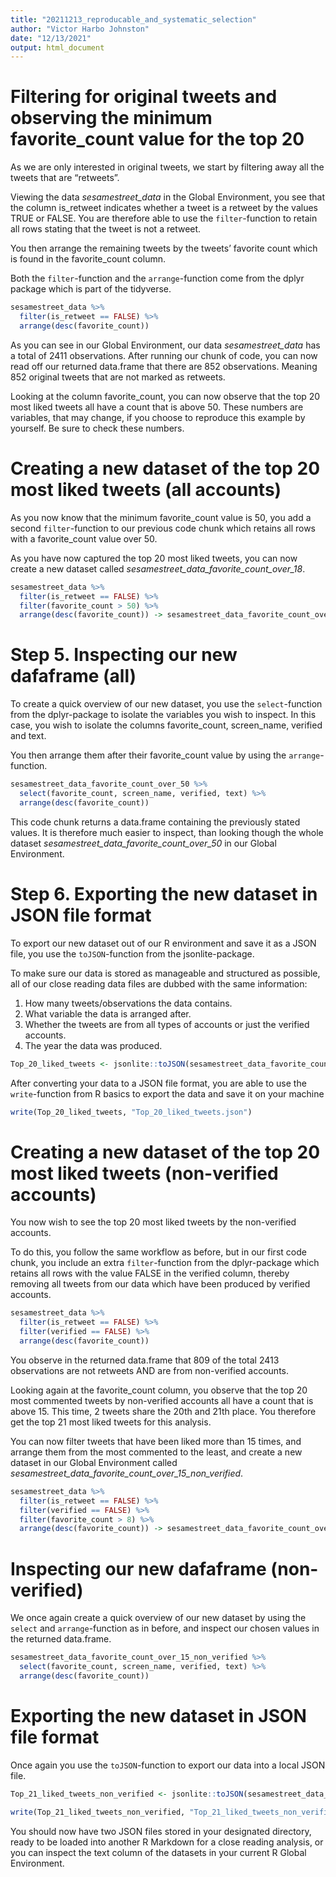 ```yaml
---
title: "20211213_reproducable_and_systematic_selection"
author: "Victor Harbo Johnston"
date: "12/13/2021"
output: html_document
---
```

# Filtering for original tweets and observing the minimum favorite_count value for the top 20

As we are only interested in original tweets, we start by filtering away all the tweets that are "retweets". 

Viewing the data *sesamestreet_data* in the Global Environment, you see that the column is_retweet indicates whether a tweet is a retweet by the values TRUE or FALSE. You are therefore able to use the `filter`-function to retain all rows stating that the tweet is not a retweet.

You then arrange the remaining tweets by the tweets' favorite count which is found in the favorite_count column. 

Both the `filter`-function and the `arrange`-function come from the dplyr package which is part of the tidyverse. 

```r
sesamestreet_data %>% 
  filter(is_retweet == FALSE) %>% 
  arrange(desc(favorite_count))
```

As you can see in our Global Environment, our data *sesamestreet_data* has a total of 2411 observations.
After running our chunk of code, you can now read off our returned data.frame that there are 852 observations. Meaning 852 original tweets that are not marked as retweets.

Looking at the column favorite_count, you can now observe that the top 20 most liked tweets all have a count that is above 50. These numbers are variables, that may change, if you choose to reproduce this example by yourself. Be sure to check these numbers.

# Creating a new dataset of the top 20 most liked tweets (all accounts)

As you now know that the minimum favorite_count value is 50, you add a second `filter`-function to our previous code chunk which retains all rows with a favorite_count value over 50. 

As you have now captured  the top 20 most liked tweets, you can now create a new dataset called *sesamestreet_data_favorite_count_over_18*. 

```r
sesamestreet_data %>% 
  filter(is_retweet == FALSE) %>%
  filter(favorite_count > 50) %>% 
  arrange(desc(favorite_count)) -> sesamestreet_data_favorite_count_over_50
```


# Step 5. Inspecting our new dafaframe (all)

To create a quick overview of our new dataset, you use the `select`-function from the dplyr-package to isolate the variables you wish to inspect. In this case, you wish to isolate the columns favorite_count, screen_name, verified and text.

You then arrange them after their favorite_count value by using the `arrange`-function. 

```r
sesamestreet_data_favorite_count_over_50 %>% 
  select(favorite_count, screen_name, verified, text) %>% 
  arrange(desc(favorite_count))
```

This code chunk returns a data.frame containing the previously stated values. It is therefore much easier to inspect, than looking though the whole dataset *sesamestreet_data_favorite_count_over_50* in our Global Environment.


# Step 6. Exporting the new dataset in JSON file format

To export our new dataset out of our R environment and save it as a JSON file, you use the `toJSON`-function from the jsonlite-package. 

To make sure our data is stored as manageable and structured as possible, all of our close reading data files are dubbed with the same information:

1. How many tweets/observations the data contains.
2. What variable the data is arranged after.
3. Whether the tweets are from all types of accounts or just the verified accounts.
4. The year the data was produced.


```r
Top_20_liked_tweets <- jsonlite::toJSON(sesamestreet_data_favorite_count_over_50)
```

After converting your data to a JSON file format, you are able to use the `write`-function from R basics to export the data and save it on your machine

```r
write(Top_20_liked_tweets, "Top_20_liked_tweets.json")
```


# Creating a new dataset of the top 20 most liked tweets (non-verified accounts)

You now wish to see  the top 20 most liked tweets by the non-verified accounts.

To do this, you follow the same workflow as before, but in our first code chunk, you include an extra `filter`-function from the dplyr-package which retains all rows with the value FALSE in the verified column, thereby removing all tweets from our data which have been produced by verified accounts. 

```r
sesamestreet_data %>% 
  filter(is_retweet == FALSE) %>%
  filter(verified == FALSE) %>% 
  arrange(desc(favorite_count))
```

You observe in the returned data.frame that 809 of the total 2413 observations are not retweets AND are from non-verified accounts. 

Looking again at the favorite_count column, you observe that the top 20 most commented tweets by non-verified accounts all have a count that is above 15. This time, 2 tweets share the 20th and 21th place. You therefore get the top 21 most liked tweets for this analysis.

You can now filter tweets that have been liked more than 15 times, and arrange them from the most commented to the least, and create a new dataset in our Global Environment called *sesamestreet_data_favorite_count_over_15_non_verified*.

```r
sesamestreet_data %>% 
  filter(is_retweet == FALSE) %>%
  filter(verified == FALSE) %>%
  filter(favorite_count > 8) %>% 
  arrange(desc(favorite_count)) -> sesamestreet_data_favorite_count_over_15_non_verified
```


# Inspecting our new dafaframe (non-verified)

We once again create a quick overview of our new dataset by using the `select` and `arrange`-function as in before, and inspect our chosen values in the returned data.frame.

```r
sesamestreet_data_favorite_count_over_15_non_verified %>% 
  select(favorite_count, screen_name, verified, text) %>% 
  arrange(desc(favorite_count))
```


# Exporting the new dataset in JSON file format

Once again you use the `toJSON`-function to export our data into a local JSON file.

```r
Top_21_liked_tweets_non_verified <- jsonlite::toJSON(sesamestreet_data_favorite_count_over_15_non_verified)

```

```r
write(Top_21_liked_tweets_non_verified, "Top_21_liked_tweets_non_verified.json")
```

You should now have two JSON files stored in your designated directory, ready to be loaded into another R Markdown for a close reading analysis, or you can inspect the text column of the datasets in your current R Global Environment.